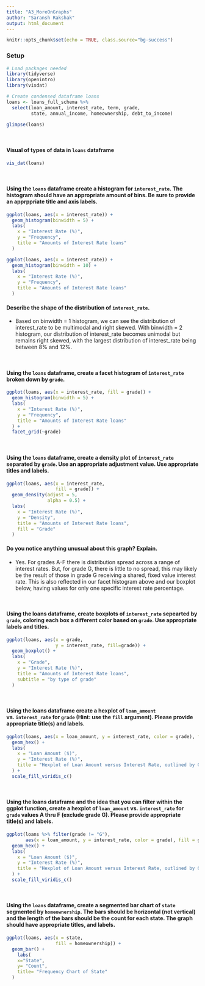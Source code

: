 ```yaml
---
title: "A3_MoreOnGraphs"
author: "Saransh Rakshak"
output: html_document
---
```


```r
knitr::opts_chunk$set(echo = TRUE, class.source="bg-success")
```

### Setup

```r
# Load packages needed
library(tidyverse)
library(openintro)
library(visdat)
```


```r
# Create condensed dataframe loans
loans <- loans_full_schema %>%
  select(loan_amount, interest_rate, term, grade, 
         state, annual_income, homeownership, debt_to_income)

glimpse(loans)
```

<br>

#### Visual of types of data in `loans` dataframe
```r
vis_dat(loans)
```


<br>

#### Using the `loans` dataframe create a histogram for `interest_rate`.  The histogram should have an appropriate amount of bins.  Be sure to provide an apprppriate title and axis labels.

```r
ggplot(loans, aes(x = interest_rate)) +
  geom_histogram(binwidth = 5) +
  labs(
    x = "Interest Rate (%)",
    y = "Frequency",
    title = "Amounts of Interest Rate loans"
  )
```


```r
ggplot(loans, aes(x = interest_rate)) +
  geom_histogram(binwidth = 10) +
  labs(
    x = "Interest Rate (%)",
    y = "Frequency",
    title = "Amounts of Interest Rate loans"
  )
```


#### Describe the shape of the distribution of `interest_rate`. 

- Based on binwidth = 1 histogram, we can see the distribution of interest_rate to be multimodal and right skewed. With binwidth = 2 histogram, our distribution of interest_rate becomes unimodal but remains right skewed, with the largest distribution of interest_rate being between 8% and 12%.

<br>

#### Using the `loans` dataframe, create a facet histogram of `interest_rate` broken down by `grade`.

```r
ggplot(loans, aes(x = interest_rate, fill = grade)) + 
  geom_histogram(binwidth = 5) +
  labs(
    x = "Interest Rate (%)",
    y = "Frequency",
    title = "Amounts of Interest Rate loans"
  ) +
  facet_grid(~grade)
```

<br>

#### Using the `loans` dataframe, create a density plot of `interest_rate` separated by `grade`.  Use an appropriate adjustment value.  Use appropriate titles and labels.  


```r
ggplot(loans, aes(x = interest_rate, 
                  fill = grade)) +
  geom_density(adjust = 5, 
               alpha = 0.5) +
  labs(
    x = "Interest Rate (%)",
    y = "Density",
    title = "Amounts of Interest Rate loans", 
    fill = "Grade"
  )
```

#### Do you notice anything unusual about this graph?  Explain. 

- Yes. For grades A-F there is distribution spread across a range of interest rates. But, for grade G, there is little to no spread, this may likely be the result of those in grade G receiving a shared, fixed value interest rate. This is also reflected in our facet histogram above and our boxplot below, having values for only one specific interest rate percentage.

<br>

#### Using the loans dataframe, create boxplots of `interest_rate` sepearted by `grade`, coloring each box a different color based on `grade`.  Use appropriate labels and titles. 

```r
ggplot(loans, aes(x = grade,
                  y = interest_rate, fill=grade)) +
  geom_boxplot() +
  labs(
    x = "Grade",
    y = "Interest Rate (%)",
    title = "Amounts of Interest Rate loans", 
    subtitle = "by type of grade"
  )
```



<br>

#### Using the loans dataframe create a hexplot of `loan_amount` vs. `interest_rate` for `grade` (Hint: use the `fill` argument).  Please provide appropriate title(s) and labels. 

```r
ggplot(loans, aes(x = loan_amount, y = interest_rate, color = grade), fill = grade) +
  geom_hex() + 
  labs(
    x = "Loan Amount ($)",
    y = "Interest Rate (%)",
    title = "Hexplot of Loan Amount versus Interest Rate, outlined by Grade"
  ) + 
  scale_fill_viridis_c()
```

<br>

#### Using the loans dataframe and the idea that you can filter within the ggplot function, create a hexplot of `loan_amount` vs. `interest_rate` for `grade` values A thru F (exclude grade G).  Please provide appropriate title(s) and labels. 

```r
ggplot(loans %>% filter(grade != "G"),
       aes(x = loan_amount, y = interest_rate, color = grade), fill = grade) +
  geom_hex() + 
  labs(
    x = "Loan Amount ($)",
    y = "Interest Rate (%)",
    title = "Hexplot of Loan Amount versus Interest Rate, outlined by Grade"
  ) + 
  scale_fill_viridis_c()
```

<br>


#### Using the `loans` dataframe, create a segmented bar chart of `state` segmented by `homeownership`.  The bars should be horizontal (not vertical) and the length of the bars should be the count for each state.  The graph should have appropriate titles, and labels.

```r
ggplot(loans, aes(x = state, 
                  fill = homeownership)) +
  geom_bar() +
    labs(
    x="State", 
    y= "Count",
    title= "Frequency Chart of State"
  )
```








